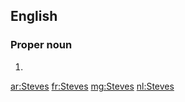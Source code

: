 {{also|steves}}
==English==

===Proper noun===
{{head|en|proper noun plural form}}

# {{plural of|Steve|lang=en}}

[[ar:Steves]]
[[fr:Steves]]
[[mg:Steves]]
[[nl:Steves]]